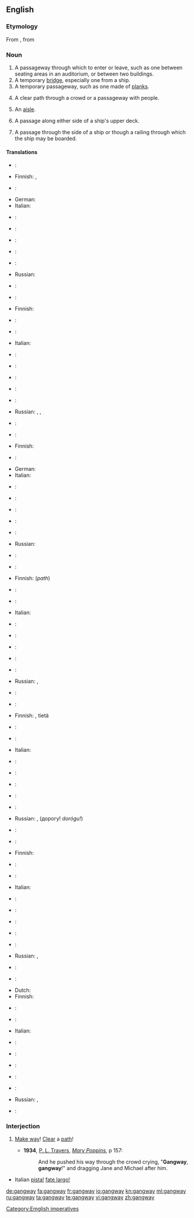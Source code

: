 ==English==

===Etymology===
From {{etyl|enm|en}}, from {{etyl|ang|en}} {{compound|gang|way}}

===Noun===
{{en-noun}}

# A passageway through which to enter or leave, such as one between seating areas in an auditorium, or between two buildings.
# A temporary [[bridge]], especially one from a ship.
# A temporary passageway, such as one made of [[plank]]s.
# {{rare|obsolete|except|_|dialectal}} A clear path through a crowd or a passageway with people.
# {{British}} An [[aisle]].
# {{nautical}} A passage along either side of a ship's upper deck.
# {{nautical}} A passage through the side of a ship or though a railing through which the ship may be boarded.

====Translations====
{{trans-top|passageway}}
* {{trreq|Arabic}}:
* Finnish: {{t-|fi|käytävä}},  {{t|fi|kulkutie}}
* {{trreq|French}}:
* German: {{t+|de|Gang|m}}
* Italian: {{t-|it|corridoio|m}}
* {{trreq|Japanese}}:
{{trans-mid}}
* {{trreq|Korean}}:
* {{trreq|Mandarin}}:
* {{trreq|Polish}}:
* {{trreq|Portuguese}}:
* Russian: {{t+|ru|проход|m|tr=proxód}}
* {{trreq|Spanish}}:
{{trans-bottom}}

{{trans-top|temporary bridge}}
* {{trreq|Arabic}}:
* Finnish: {{t-|fi|lankonki}}
* {{trreq|French}}:
* {{trreq|German}}:
* Italian: {{t+|it|plancia|f}}
* {{trreq|Japanese}}:
{{trans-mid}}
* {{trreq|Korean}}:
* {{trreq|Mandarin}}:
* {{trreq|Polish}}:
* {{trreq|Portuguese}}:
* Russian: {{t|ru|трап|m|tr=trap}}, {{t|ru|сходни|f|p|tr=sxódni}}, {{t+|ru|выход|m|tr=výxod}}
* {{trreq|Spanish}}:
{{trans-bottom}}

{{trans-top|temporary plank bridge, path, or passageway}}
* {{trreq|Arabic}}:
* Finnish: {{t-|fi|lankonki}}
* {{trreq|French}}:
* German: {{t|de|Landungsbrücke|f}}
* Italian: {{t+|it|plancia}}
* {{trreq|Japanese}}:
{{trans-mid}}
* {{trreq|Korean}}:
* {{trreq|Mandarin}}:
* {{trreq|Polish}}:
* {{trreq|Portuguese}}:
* Russian: {{t|ru|трап|m|tr=trap}}
* {{trreq|Spanish}}:
{{trans-bottom}}

{{trans-top|clear path through a crowd}}
* {{trreq|Arabic}}:
* Finnish: {{t|fi|kulkutie}} (''path'')
* {{trreq|French}}:
* {{trreq|German}}:
* Italian: {{t+|it|largo}}
* {{trreq|Japanese}}:
{{trans-mid}}
* {{trreq|Korean}}:
* {{trreq|Mandarin}}:
* {{trreq|Polish}}:
* {{trreq|Portuguese}}:
* Russian: {{t+|ru|выход|m|tr=výxod}}, {{t+|ru|проход|m|tr=proxód}}
* {{trreq|Spanish}}:
{{trans-bottom}}

{{trans-top|imperative to clear a path quickly}}
* {{trreq|Arabic}}:
* Finnish: {{t-|fi|tietä}}, {{t-|fi|tehkää}} tietä
* {{trreq|French}}:
* {{trreq|German}}:
* Italian: {{t+|it|largo}}
* {{trreq|Japanese}}:
{{trans-mid}}
* {{trreq|Korean}}:
* {{trreq|Mandarin}}:
* {{trreq|Polish}}:
* {{trreq|Portuguese}}:
* Russian: {{t+|ru|проход|m|tr=proxód}}, {{t+|ru|дорога|m|tr=doróga}} (дорогу! ''dorógu!'')
* {{trreq|Spanish}}:
{{trans-bottom}}

{{trans-see|aisle}}

{{trans-top|nautical: passage on upper deck}}
* {{trreq|Arabic}}:
* Finnish: {{t|fi|kävelykansi}}
* {{trreq|French}}:
* {{trreq|German}}:
* Italian: {{t-|it|barcarizzo}}
* {{trreq|Japanese}}:
{{trans-mid}}
* {{trreq|Korean}}:
* {{trreq|Mandarin}}:
* {{trreq|Polish}}:
* {{trreq|Portuguese}}:
* Russian: {{t|ru|трап|m|tr=trap}}, {{t|ru|шкафут|m|tr=škafút}}
* {{trreq|Spanish}}:
{{trans-bottom}}

{{trans-top|nautical: passage through the side of a ship}}
* {{trreq|Arabic}}:
* Dutch: {{t|nl|valreep}}
* Finnish: {{t|fi|maihinnousuportti}}
* {{trreq|French}}:
* {{trreq|German}}:
* Italian: {{t-|it|barcarizzo}}
* {{trreq|Japanese}}:
{{trans-mid}}
* {{trreq|Korean}}:
* {{trreq|Mandarin}}:
* {{trreq|Polish}}:
* {{trreq|Portuguese}}:
* Russian: {{t|ru|трап|m|tr=trap}},  {{t|ru|сходни|f|p|tr=sxódni}}
* {{trreq|Spanish}}:
{{trans-bottom}}

===Interjection===
{{en-intj}}

# {{context|to a crowd}} [[make way|Make way]]! [[clear|Clear]] a [[path]]!
#* '''1934''', [[w:P. L. Travers|P. L. Travers]], [[w:Mary Poppins|''Mary Poppins'']], p 157:
#*: And he pushed his way through the crowd crying, "'''Gangway''', '''gangway'''!" and dragging Jane and Michael after him.

* Italian [[pista!]] [[fate largo!]]

[[Category:Emglish imperatives]]

[[de:gangway]]
[[fa:gangway]]
[[fr:gangway]]
[[io:gangway]]
[[kn:gangway]]
[[ml:gangway]]
[[ru:gangway]]
[[ta:gangway]]
[[te:gangway]]
[[vi:gangway]]
[[zh:gangway]]